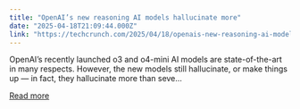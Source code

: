 ```yaml
---
title: "OpenAI’s new reasoning AI models hallucinate more"
date: "2025-04-18T21:09:44.000Z"
link: "https://techcrunch.com/2025/04/18/openais-new-reasoning-ai-models-hallucinate-more/"
---
```


OpenAI&#8217;s recently launched o3 and o4-mini AI models are state-of-the-art in many respects. However, the new models still hallucinate, or make things up — in fact, they hallucinate more than seve...

[Read more](https://techcrunch.com/2025/04/18/openais-new-reasoning-ai-models-hallucinate-more/)
